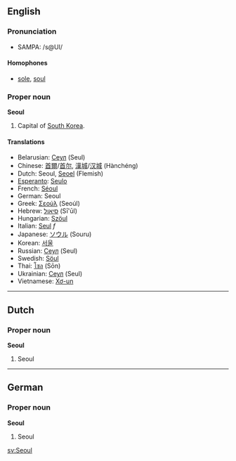 ==English==
===Pronunciation===
*SAMPA: /s@Ul/
====Homophones====
*[[sole]], [[soul]]

===Proper noun===
'''Seoul'''

#Capital of [[South Korea]].

====Translations====
*Belarusian: [[Сеул]] (Seul)
*Chinese: [[首爾]]/[[首尔]], [[漢城]]/[[汉城]] (Hànchéng)
*Dutch: Seoul, [[Seoel]] (Flemish)
*[[Esperanto]]: [[Seulo]]
*French: [[Séoul]]
*German: Seoul
*Greek: [[Σεούλ]] (Seoúl)
*Hebrew: [[סיאול]] (Sī'ūl)
*Hungarian: [[Szöul]]
*Italian: [[Seul]] ''f''
*Japanese: [[ソウル]] (Souru)
*Korean: [[서울]]
*Russian: [[Сеул]] (Seul)
*Swedish: [[Söul]]
*Thai: [[โซล]] (Sōn)
*Ukrainian: [[Сеул]] (Seul)
*Vietnamese: [[Xơ-un]]

----

==Dutch==
===Proper noun===
'''Seoul'''

#Seoul

----
==German==
===Proper noun===
'''Seoul'''

#Seoul

[[sv:Seoul]]